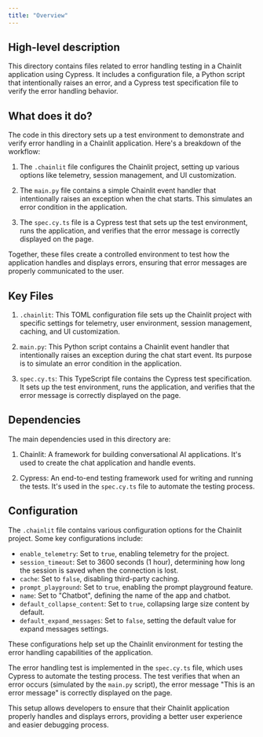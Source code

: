 ```yaml
---
title: "Overview"
---
```


## High-level description
This directory contains files related to error handling testing in a Chainlit application using Cypress. It includes a configuration file, a Python script that intentionally raises an error, and a Cypress test specification file to verify the error handling behavior.

## What does it do?
The code in this directory sets up a test environment to demonstrate and verify error handling in a Chainlit application. Here's a breakdown of the workflow:

1. The `.chainlit` file configures the Chainlit project, setting up various options like telemetry, session management, and UI customization.

2. The `main.py` file contains a simple Chainlit event handler that intentionally raises an exception when the chat starts. This simulates an error condition in the application.

3. The `spec.cy.ts` file is a Cypress test that sets up the test environment, runs the application, and verifies that the error message is correctly displayed on the page.

Together, these files create a controlled environment to test how the application handles and displays errors, ensuring that error messages are properly communicated to the user.

## Key Files

1. `.chainlit`: This TOML configuration file sets up the Chainlit project with specific settings for telemetry, user environment, session management, caching, and UI customization.

2. `main.py`: This Python script contains a Chainlit event handler that intentionally raises an exception during the chat start event. Its purpose is to simulate an error condition in the application.

3. `spec.cy.ts`: This TypeScript file contains the Cypress test specification. It sets up the test environment, runs the application, and verifies that the error message is correctly displayed on the page.

## Dependencies
The main dependencies used in this directory are:

1. Chainlit: A framework for building conversational AI applications. It's used to create the chat application and handle events.

2. Cypress: An end-to-end testing framework used for writing and running the tests. It's used in the `spec.cy.ts` file to automate the testing process.

## Configuration
The `.chainlit` file contains various configuration options for the Chainlit project. Some key configurations include:

- `enable_telemetry`: Set to `true`, enabling telemetry for the project.
- `session_timeout`: Set to 3600 seconds (1 hour), determining how long the session is saved when the connection is lost.
- `cache`: Set to `false`, disabling third-party caching.
- `prompt_playground`: Set to `true`, enabling the prompt playground feature.
- `name`: Set to "Chatbot", defining the name of the app and chatbot.
- `default_collapse_content`: Set to `true`, collapsing large size content by default.
- `default_expand_messages`: Set to `false`, setting the default value for expand messages settings.

These configurations help set up the Chainlit environment for testing the error handling capabilities of the application.

The error handling test is implemented in the `spec.cy.ts` file, which uses Cypress to automate the testing process. The test verifies that when an error occurs (simulated by the `main.py` script), the error message "This is an error message" is correctly displayed on the page.

This setup allows developers to ensure that their Chainlit application properly handles and displays errors, providing a better user experience and easier debugging process.